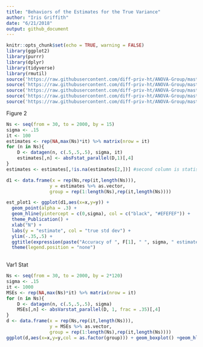 ---
title: "Behaviors of the Estimates for the True Variance"
author: "Iris Griffith"
date: "6/21/2018"
output: github_document
---

```{r setup, include=FALSE}
knitr::opts_chunk$set(echo = TRUE, warning = FALSE)
library(ggplot2)
library(purrr)
library(dplyr)
library(tidyverse)
library(rmutil)
source('https://raw.githubusercontent.com/diff-priv-ht/ANOVA-Group/master/Code/R%20code/R/datagen.R?token=AeAa3YlvA4FuDWcBEb9zfFjtKAEktgOqks5bjh7iwA%3D%3D', echo=FALSE)
source('https://raw.githubusercontent.com/diff-priv-ht/ANOVA-Group/master/Code/R%20code/R/ggplot_theme.R?token=AeAa3Y14yJtVX39GdK5dfyZkEbs3M77Qks5bjh8qwA%3D%3D', echo=FALSE)
source('https://raw.githubusercontent.com/diff-priv-ht/ANOVA-Group/master/Code/R%20code/R/helpers.R?token=AeAa3b71_HFAGlkpAdQ3JYt6SoPat3TZks5bjh9NwA%3D%3D', echo=FALSE)
source('https://raw.githubusercontent.com/diff-priv-ht/ANOVA-Group/master/Code/R%20code/R/power_calc.R?token=AeAa3XDD7X9RgE7INdceLtzufMhKQLfTks5bjh9pwA%3D%3D', echo=FALSE)
source('https://raw.githubusercontent.com/diff-priv-ht/ANOVA-Group/master/Code/R%20code/R/stat_functions.R?token=AeAa3bvXCCClhPiibKASw6VCr8Ye4KVrks5bjh-AwA%3D%3D', echo=FALSE)
```

Figure 2
```{r}
Ns <- seq(from = 30, to = 2000, by = 15)
sigma <- .15
it <- 100
estimates <- rep(NA,max(Ns)*it) %>% matrix(nrow = it)
for (n in Ns){
    D <- datagen(n, c(.5,.5,.5), sigma, it)
    estimates[,n] <- absFstat_parallel(D,1)[,4]
}
estimates <- estimates[,!is.na(estimates[2,])] #second column is statistic for epsilon = 1

d1 <- data.frame(x = rep(Ns,rep(it,length(Ns))),
                y = estimates %>% as.vector,
                group = rep(1:length(Ns),rep(it,length(Ns))))

est_plot1 <- ggplot(d1,aes(x=x,y=y)) +
  geom_point(alpha = .3) +
  geom_hline(yintercept = c(0,sigma), col = c("black", "#EFEFEF")) +
  theme_Publication() +
  xlab("N") +
  labs(y = "estimate", col = "true std dev") +
  ylim(-.35,.5) +
  ggtitle(expression(paste("Accuracy of ", F[1], " ", sigma, " estimate"))) +
  theme(legend.position = "none")
  
```


Var1 Stat
```{r}
Ns <- seq(from = 30, to = 2000, by = 2*120)
sigma <- .15
it <- 1000
MSEs <- rep(NA,max(Ns)*it) %>% matrix(nrow = it)
for (n in Ns){
    D <- datagen(n, c(.5,.5,.5), sigma)
    MSEs[,n] <- absVarstat_parallel(D, 1, frac = .35)[,4]
}
d <- data.frame(x = rep(Ns,rep(it,length(Ns))),
                y = MSEs %>% as.vector,
                group = rep(1:length(Ns),rep(it,length(Ns))))
ggplot(d,aes(x=x,y=y,col = as.factor(group))) + geom_boxplot() +geom_hline(yintercept = c(0,sigma), col = c("red", "black")) +xlab("Database Size") + labs(y="MSE", col = NULL) + ylim(-.25,.35) + ggtitle("Var1 as estimate for true std. dev, epsilon = 1, black line = true std. dev")
```